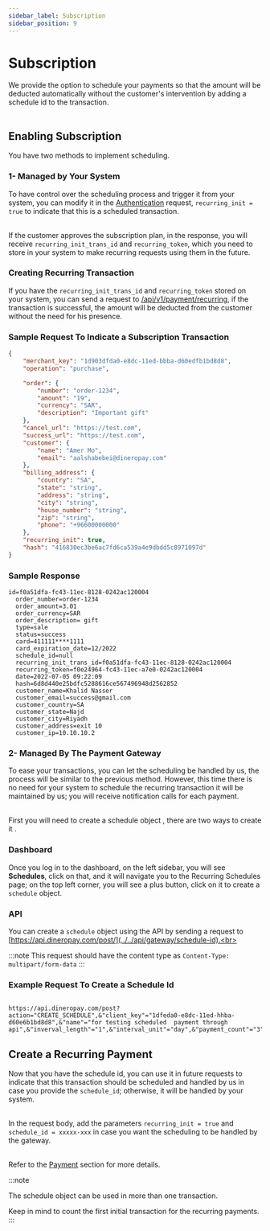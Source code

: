 ```yaml
---
sidebar_label: Subscription
sidebar_position: 9
---
```


# Subscription

We provide the option to schedule your payments so that the amount will be deducted automatically without the customer's intervention by adding a schedule id to the transaction.<br></br>

## Enabling Subscription

You have two methods to implement scheduling.

### 1- Managed by Your System

To have control over the scheduling process and trigger it from your system, you can modify it in the [Authentication](../../api/gateway/authentication-request) request, `recurring_init = true` to indicate that this is a scheduled transaction. <br></br>

If the customer approves the subscription plan, in the response, you will receive `recurring_init_trans_id` and `recurring_token`, which you need to store in your system to make recurring requests using them in the future.

### Creating Recurring Transaction

If you have the `recurring_init_trans_id` and `recurring_token` stored on your system, you can send a request to [/api/v1/payment/reсurring](../../api/gateway/charge-token), if the transaction is successful, the amount will be deducted from the customer without the need for his presence.

### Sample Request To Indicate a Subscription Transaction

```json
{
	"merchant_key": "1d903dfda0-e8dc-11ed-bbba-d60edfb1bd8d8",
	"operation": "purchase",

	"order": {
		"number": "order-1234",
		"amount": "19",
		"currency": "SAR",
		"description": "Important gift"
	},
	"cancel_url": "https://test.com",
	"success_url": "https://test.com",
	"customer": {
		"name": "Amer Mo",
		"email": "aalshabebei@dineropay.com"
	},
	"billing_address": {
		"country": "SA",
		"state": "string",
		"address": "string",
		"city": "string",
		"house_number": "string",
		"zip": "string",
		"phone": "+96600000000"
	},
	"recurring_init": true,
	"hash": "416830ec3be6ac7fd6ca539a4e9dbdd5c8971097d"
}
```

### Sample Response

```
id=f0a51dfa-fc43-11ec-8128-0242ac120004
  order_number=order-1234
  order_amount=3.01
  order_currency=SAR
  order_description= gift
  type=sale
  status=success
  card=411111****1111
  card_expiration_date=12/2022
  schedule_id=null
  recurring_init_trans_id=f0a51dfa-fc43-11ec-8128-0242ac120004
  recurring_token=f0e24964-fc43-11ec-a7e0-0242ac120004
  date=2022-07-05 09:22:09
  hash=6d8d440e25bdfc5288616ce567496948d2562852
  customer_name=Khalid Nasser
  customer_email=success@gmail.com
  customer_country=SA
  customer_state=Najd
  customer_city=Riyadh
  customer_address=exit 10
  customer_ip=10.10.10.2

```

### 2- Managed By The Payment Gateway

To ease your transactions, you can let the scheduling be handled by us, the process will be similar to the previous method. However, this time there is no need for your system to schedule the recurring transaction it will be maintained by us; you will receive notification calls for each payment.<br></br>

First you will need to create a schedule object , there are two ways to create it .

### Dashboard

Once you log in to the dashboard, on the left sidebar, you will see **Schedules**, click on that, and it will navigate you to the Recurring Schedules page; on the top left corner, you will see a plus button, click on it to create a `schedule` object.

### API

You can create a `schedule` object using the API by sending a request to [https://api.dineropay.com/post/](../../api/gateway/schedule-id).<br></br>

:::note
This request should have the content type as `Content-Type: multipart/form-data`
:::

### Example Request To Create a Schedule Id

```

https://api.dineropay.com/post?action="CREATE_SCHEDULE",&"client_key"="1dfeda0-e8dc-11ed-hhba-d60e6b1bd8d8",&"name"="for testing scheduled  payment through api",&"inverval_length"="1",&"interval_unit"="day",&"payment_count"="3",&"hash"="0D6F1971358364EEFE3E3A31928A37F8"&}=

```

## Create a Recurring Payment

Now that you have the schedule id, you can use it in future requests to indicate that this transaction should be scheduled and handled by us in case you provide the `schedule_id`; otherwise, it will be handled by your system. <br></br>

In the request body, add the parameters `recurring_init = true` and `schedule_id = xxxxx-xxx` in case you want the scheduling to be handled by the gateway.<br></br>

Refer to the [Payment](../../Payments/Purchase/create_payment) section for more details.

:::note

The schedule object can be used in more than one transaction.

Keep in mind to count the first initial transaction for the recurring payments.
:::
